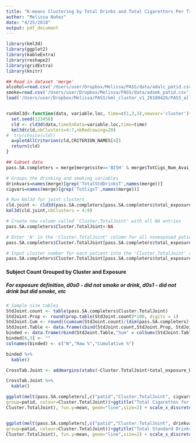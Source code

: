 ```yaml
---
title: "K-means Clustering by Total Drinks and Total Cigaretters Per Trimester for Participants With Three Completed Trimesters in the South Africa Site"
author: "Melissa Nuñez"
date: "4/25/2018"
output: pdf_document
---
```



```r
library(kml3d)
library(ggplot2)
library(kableExtra)
library(reshape2)
library(gridExtra)
library(knitr)

## Read in dataset 'merge'
alcohol=read.csv('/Users/user/Dropbox/Melissa/PASS/data/adalc_patid.csv')
smoke=read.csv('/Users/user/Dropbox/Melissa/PASS/data/adsmk_patid.csv')
load('/Users/user/Dropbox/Melissa/PASS/kml_cluster_v1_20180426/PASS_allparticipants_v1_20180421.Rdata')


runkml3d<-function(data, variable.loc, time=c(1,2,3),newvar='cluster'){
  set.seed(123456)
  cld <- cld3d(data,timeInData=variable.loc,time=time)
  kml3d(cld,nbClusters=4:7,nbRedrawing=20)
#  try(choice(cld))
  a=plotAllCriterion(cld,CRITERION_NAMES[4])
  return(cld)
}

```



```r
## Subset data
pass.SA.completers = merge[merge$site=='BISH' & merge$TotCigs_Num_Avai_tri==3 & merge$TotalStdDrinks_Num_Avai_tri==3,]

# Groups the drinking and smoking variables
drinkvars=names(merge)[grep('TotalStdDrinksT',names(merge))]
cigvars=names(merge)[grep('TotCigsT',names(merge))]

# Run Kml3d for joint clusters
cld.joint <- cld3d(pass.SA.completers[pass.SA.completers$total_exposure_both!='d0s0',], timeInData = list(grep('TotCigsT',names(merge)),grep('TotalStdDrinksT',names(merge))), time = c(1,2,3))
kml3d(cld.joint,nbClusters = 4:9)

# Create new column called 'Cluster.TotalJoint' with all NA entries
pass.SA.completers$Cluster.TotalJoint<-NA

# Enter 'N' in the 'Cluster.TotalJoint' column for all nonexposed patients
pass.SA.completers$Cluster.TotalJoint[pass.SA.completers$total_exposure_both=='d0s0']='N'

# Input cluster number for each patient into the 'Cluster.TotalJoint' column
pass.SA.completers$Cluster.TotalJoint[pass.SA.completers$total_exposure_both!='d0s0']=getClusters(cld.joint,4)
```


#### Subject Count Grouped by Cluster and Exposure
##### For exposure definition, d0s0 - did not smoke or drink, d0s1 - did not drink but did smoke, etc
```r
# Sample size tables
StdJoint.count <- table(pass.SA.completers$Cluster.TotalJoint)
StdJoint.Prop <- round(prop.table(StdJoint.count)*100, digits = 1)
StdJoint.Cum <- round((cumsum(StdJoint.count)/(dim(pass.SA.completers)[1]))*100, digits = 1)
StdJoint.Table <- data.frame(cbind(StdJoint.count,StdJoint.Prop, StdJoint.Cum))
binded <- data.frame(rbind(StdJoint.Table,"Sum" = colSums(StdJoint.Table[1:2])))
binded[6,3] <- ""
colnames(binded) <- c("N","Raw %","Cumulative %")

binded %>%
  kable()

CrossTab.Joint <- addmargins(xtabs(~Cluster.TotalJoint+total_exposure_both, data = pass.SA.completers))

CrossTab.Joint %>%
  kable()

ggplot(melt(pass.SA.completers[,c("patid","Cluster.TotalJoint", cigvars)], id=c('patid','Cluster.TotalJoint')), aes(x=variable,y=value,
group=patid, colour=Cluster.TotalJoint))+ggtitle("Total Cigarettes for Joint Cluster")+stat_summary(aes(y = value,group =
Cluster.TotalJoint), fun.y=mean, geom="line",size=2) + scale_x_discrete(labels=c("T1","T2","T3")) + facet_grid(. ~ Cluster.TotalJoint)


ggplot(melt(pass.SA.completers[,c("patid","Cluster.TotalJoint", drinkvars)], id=c('patid','Cluster.TotalJoint')), aes(x=variable,y=value,
group=patid, colour=Cluster.TotalJoint))+ggtitle("Total Standard Drinks for Joint Cluster")+stat_summary(aes(y = value,group =
Cluster.TotalJoint), fun.y=mean, geom="line",size=2) + scale_x_discrete(labels=c("T1","T2","T3")) + facet_grid(. ~ Cluster.TotalJoint)

```





